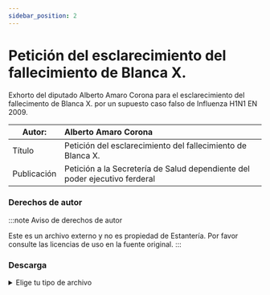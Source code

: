 ```yaml
---
sidebar_position: 2
---
```

# Petición del esclarecimiento del fallecimiento de Blanca X.
Exhorto del diputado Alberto Amaro Corona para el esclarecimiento del fallecimento de Blanca X. por un supuesto caso falso de Influenza H1N1 EN 2009.

|Autor:| Alberto Amaro Corona|
|--|:--|
|Título|Petición del esclarecimiento del fallecimiento de Blanca X.|
|Publicación|Petición a la Secretería de Salud dependiente del poder ejecutivo ferderal|

### Derechos de autor

:::note Aviso de derechos de autor

Este es un archivo externo y no es propiedad de Estantería. Por favor consulte las licencias de uso en la fuente original.
:::

### Descarga
<details>
  <summary>Elige tu tipo de archivo</summary>
    <div>
        <a href="https://estanteriadigitalpapalotla.s3.us-east-2.amazonaws.com/EstanteriaDigitalDePapalotla/Polemicas+constitucionales/Polemica-Influenza-2008-Papalotla.pdf"> 📥 Petición del esclarecimiento del fallecimiento de Blanca X. (PDF)</a>
        </div>
</details>
